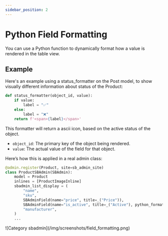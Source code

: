 ```yaml
---
sidebar_position: 2
---
```


# Python Field Formatting
You can use a Python function to dynamically format how a value is rendered in the table view.

## Example

Here's an example using a status_formatter on the Post model, to show
visually different information about status of the Product:

```python title="catalog/sb_admin.py"
def status_formatter(object_id, value):
    if value:
        label = "✅"
    else:
        label = "❌"
    return f'<span>{label}</span>'
```

This formatter will return a ascii icon, based on the active status of the object.

- `object_id`: The primary key of the object being rendered.
- `value`: The actual value of the field for that object.



Here’s how this is applied in a real admin class:
<Tabs groupId="1">
<TabItem value="code" label="Code">
```python title="catalog/sb_admin.py"
@admin.register(Product, site=sb_admin_site)
class ProductSBAdmin(SBAdmin):
    model = Product
    inlines = [ProductImageInline]
    sbadmin_list_display = (
        "name",
        "sku",
        SBAdminField(name="price", title=_("Price")),
        SBAdminField(name="is_active", title=_("Active"), python_formatter=status_formatter),
        "manufacturer",
    )
    ...
```
</TabItem>
<TabItem value="list" label="Result">
![Category sbadmin](/img/screenshots/field_formatting.png)
</TabItem>

</Tabs>